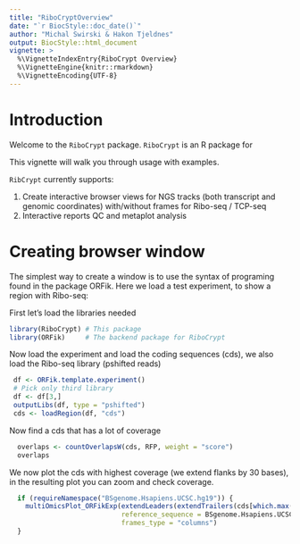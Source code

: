```yaml
---
title: "RiboCryptOverview"
date: "`r BiocStyle::doc_date()`"
author: "Michal Swirski & Hakon Tjeldnes"
output: BiocStyle::html_document
vignette: >
  %\VignetteIndexEntry{RiboCrypt Overview}
  %\VignetteEngine{knitr::rmarkdown}
  %\VignetteEncoding{UTF-8} 
---
```


# Introduction

Welcome to the `RiboCrypt` package. 
`RiboCrypt` is an R package for

This vignette will walk you through usage with examples. 

`RibCrypt` currently supports:  

1. Create interactive browser views for NGS tracks (both transcript and genomic coordinates) 
 with/without frames for Ribo-seq / TCP-seq
2. Interactive reports QC and metaplot analysis

# Creating browser window

The simplest way to create a window is to use the syntax of programing found in the package ORFik.
Here we load a test experiment, to show a region with Ribo-seq:

First let's load the libraries needed
```r
library(RiboCrypt) # This package
library(ORFik)     # The backend package for RiboCrypt
```

Now load the experiment and load the coding sequences (cds), we also load the Ribo-seq library (pshifted reads)
```r
 df <- ORFik.template.experiment()
 # Pick only third library
 df <- df[3,]
 outputLibs(df, type = "pshifted")
 cds <- loadRegion(df, "cds")
```
Now find a cds that has a lot of coverage
```r
  overlaps <- countOverlapsW(cds, RFP, weight = "score")
  overlaps
```
We now plot the cds with highest coverage (we extend flanks by 30 bases), in the resulting plot you can zoom
and check coverage.
```r
  if (requireNamespace("BSgenome.Hsapiens.UCSC.hg19")) {
    multiOmicsPlot_ORFikExp(extendLeaders(extendTrailers(cds[which.max(overlaps)], 30), 30), df = df,
                            reference_sequence = BSgenome.Hsapiens.UCSC.hg19::Hsapiens, 
                            frames_type = "columns")
  }
 
```
